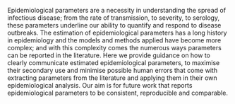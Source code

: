 Epidemiological parameters are a necessity in understanding the spread of infectious disease; from the rate of transmission, to severity, to serology, these parameters underline our ability to quantify and respond to disease outbreaks. The estimation of epidemiological parameters has a long history in epidemiology and the models and methods applied have become more complex; and with this complexity comes the numerous ways parameters can be reported in the literature.  Here we provide guidance on how to clearly communicate estimated epidemiological parameters, to maximise their secondary use and minimise possible human errors that come with extracting parameters from the literature and applying them in their own epidemiological analysis. Our aim is for future work that reports epidemiological parameters to be consistent, reproducible and comparable.
